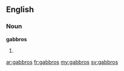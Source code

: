 ==English==

===Noun===
'''gabbros'''

# {{plural of|gabbro}}

[[ar:gabbros]]
[[fr:gabbros]]
[[my:gabbros]]
[[sv:gabbros]]